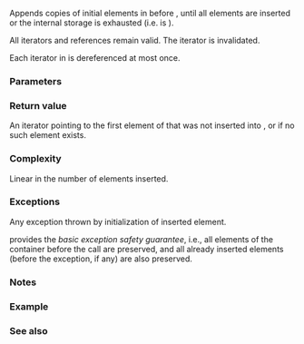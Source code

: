 {{cpp/container/inplace_vector/title|try_append_range}}
{{cpp/container/inplace_vector/navbar}}
{{ddcl|since=c++26|
template&lt; container-compatible-range&lt;T&gt; R &gt;
constexpr std::ranges::borrowed_iterator_t&lt;R&gt; try_append_range( R&amp;&amp; rg );
}}

Appends copies of initial elements in {{c|rg}} before {{rlpf|end}}, until all elements are inserted or the internal storage is exhausted (i.e. {{c|1=size() == capacity()}} is {{c|true}}).

All iterators and references remain valid. The {{rlpf|end}} iterator is invalidated.

Each iterator in {{c|rg}} is dereferenced at most once.

===Parameters===
{{par begin}}
{{par|rg|a {{ls|cpp/ranges/to#container compatible range}}, that is, an {{lconcept|input_range}} whose elements are convertible to {{tt|T}}}}
{{par hreq}}
{{par req|{{cpp/precondition|
{{tt|T}} must be {{named req|EmplaceConstructible}} into {{tt|inplace_vector}} from {{c|*ranges::begin(rg)}}.}}}}
{{par end}}

===Return value===
An iterator pointing to the first element of {{c|rg}} that was not inserted into {{c|*this}}, or {{c|ranges::end(rg)}} if no such element exists.

===Complexity===
Linear in the number of elements inserted.

===Exceptions===
Any exception thrown by initialization of inserted element.

{{tt|inplace_vector}} provides the ''basic exception safety guarantee'', i.e., all elements of the container before the call are preserved, and all already inserted elements (before the exception, if any) are also preserved.

===Notes===
{{todo|Explain the purpose of this API.}}

===Example===
{{example
|code=
#include &lt;cassert&gt;
#include &lt;initializer_list&gt;
#include &lt;inplace_vector&gt;

int main()
{
    using I = std::inplace_vector&lt;int, 8&gt;;
    auto nums = I{1, 2, 3};
    const auto rg = {-1, -2, -3};

    auto it = nums.try_append_range(rg);
    assert(nums.size() == 6);
    assert((nums == I{1, 2, 3, -1, -2, -3}));
    assert(it == rg.end());

    it = nums.try_append_range(rg);
    assert(nums.size() == 8);
    assert((nums == I{1, 2, 3, -1, -2, -3, -1, -2}));
    assert(it == rg.begin() + 2);
}
}}

===See also===
{{dsc begin}}
{{dsc inc|cpp/container/dsc append_range|inplace_vector}}
{{dsc inc|cpp/container/dsc push_back|inplace_vector}}
{{dsc inc|cpp/container/dsc try_push_back|inplace_vector}}
{{dsc inc|cpp/container/dsc unchecked_push_back|inplace_vector}}
{{dsc inc|cpp/container/dsc emplace_back|inplace_vector}}
{{dsc inc|cpp/container/dsc try_emplace_back|inplace_vector}}
{{dsc inc|cpp/container/dsc unchecked_emplace_back|inplace_vector}}
{{dsc inc|cpp/container/dsc pop_back|inplace_vector}}
{{dsc inc|cpp/iterator/dsc back_inserter}}
{{dsc end}}

{{langlinks|de|es|fr|it|ja|pt|ru|zh}}